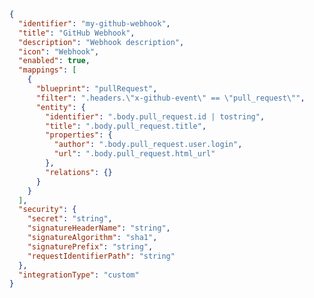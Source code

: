 ```json showLineNumbers
{
  "identifier": "my-github-webhook",
  "title": "GitHub Webhook",
  "description": "Webhook description",
  "icon": "Webhook",
  "enabled": true,
  "mappings": [
    {
      "blueprint": "pullRequest",
      "filter": ".headers.\"x-github-event\" == \"pull_request\"",
      "entity": {
        "identifier": ".body.pull_request.id | tostring",
        "title": ".body.pull_request.title",
        "properties": {
          "author": ".body.pull_request.user.login",
          "url": ".body.pull_request.html_url"
        },
        "relations": {}
      }
    }
  ],
  "security": {
    "secret": "string",
    "signatureHeaderName": "string",
    "signatureAlgorithm": "sha1",
    "signaturePrefix": "string",
    "requestIdentifierPath": "string"
  },
  "integrationType": "custom"
}
```
